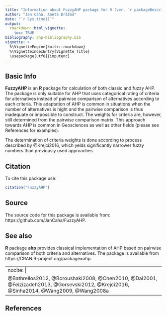 ```yaml
---
title: "Information about FuzzyAHP package for R (ver. `r packageDescription('FuzzyAHP')$Version`)"
author: "Jan Caha, Aneta Drážná"
date: "`r Sys.time()`"
output: 
  rmarkdown::html_vignette:
    toc: TRUE
bibliography: ahp-bibliography.bib
vignette: >
  %\VignetteEngine{knitr::rmarkdown}
  %\VignetteIndexEntry{Vignette Title}
  \usepackage[utf8]{inputenc}
---
```

## Basic Info

**FuzzyAHP** is an **R** package for calculation of both classic and fuzzy AHP. The package is only suitable for AHP that uses categorical rating of criteria for alternatives instead of pairwise comparison of alternatives according to each criteria. This adaptation of AHP is common in situations when the number of alternatives is hight and the pairwise comparison is thus inadequate or impossible to construct. The weights for criteria are, however, still determined from the pairwise comparison matrix. This approach towards AHP is common in Geosciences as well as other fields (please see References for examples).

The determination of criteria weights is done according to process described by @Krejci2016, which yelds significantly narrower fuzzy numbers than previously used approaches.

## Citation

To cite this package use:
```r
citation("FuzzyAHP")
```

## Source

The source code for this package is available from: https://github.com/JanCaha/FuzzyAHP.

## See also

**R** package **ahp** provides classical implementation of AHP based on pairwise comparison of both criteria and alternatives. The package is available from https://CRAN.R-project.org/package=ahp.

---
nocite: | 
  @Bathrellos2012, @Boroushaki2008, @Chen2010, @Dai2001, @Feizizadeh2013, @Gorsevski2012, @Krejci2016, @Sinha2014, @Wang2009, @Wang2008a
---

## References
